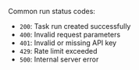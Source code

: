 Common run status codes:

- `200`: Task run created successfully
- `400`: Invalid request parameters
- `401`: Invalid or missing API key
- `429`: Rate limit exceeded
- `500`: Internal server error 